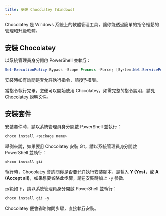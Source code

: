 ```yaml
---
title: 安裝 Chocolatey (Windows)
---
```


Chocolatey 是 Windows 系統上的軟體管理工具，讓你能透過簡單的指令輕鬆的管理和升級軟體。

## 安裝 Chocolatey

以系統管理員身分開啟 PowerShell 並執行：

```powershell title="PowerShell"
Set-ExecutionPolicy Bypass -Scope Process -Force; [System.Net.ServicePointManager]::SecurityProtocol = [System.Net.ServicePointManager]::SecurityProtocol -bor 3072; iex ((New-Object System.Net.WebClient).DownloadString('https://chocolatey.org/install.ps1'))
```

安裝時如有詢問是否允許執行指令，請授予權限。

當指令執行完畢，您便可以開始使用 Chocolatey，如需完整的指令說明，請見 [Chocolatey 說明文件](https://docs.chocolatey.org/en-us/getting-started)。

## 安裝套件

安裝套件時，請以系統管理員身分開啟 PowerShell 並執行：

```powershell title="PowerShell"
choco install <package name>
```

舉例來說，如果要用 Chocolatey 安裝 Git，請以系統管理員身分開啟 PowerShell 並執行：

```powershell title="PowerShell"
choco install git
```

執行時，Chocolatey 會詢問你是否要允許執行安裝腳本，請輸入 **Y (Yes)**，或 **A (Accept all)**，如果想要省略此步驟，請在安裝時加上 `-y` 參數。

示範如下，請以系統管理員身分開啟 PowerShell 並執行：

```powershell title="PowerShell"
choco install git -y
```

Chocolatey 便會省略詢問步驟，直接執行安裝。
